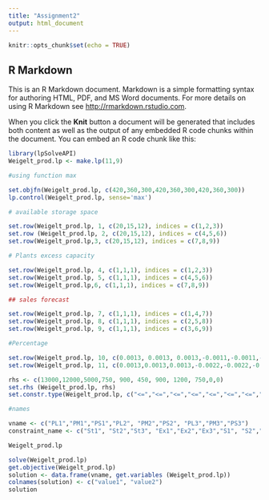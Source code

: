 ```yaml
---
title: "Assignment2"
output: html_document
---
```


```r
knitr::opts_chunk$set(echo = TRUE)
```

## R Markdown

This is an R Markdown document. Markdown is a simple formatting syntax for authoring HTML, PDF, and MS Word documents. For more details on using R Markdown see <http://rmarkdown.rstudio.com>.

When you click the **Knit** button a document will be generated that includes both content as well as the output of any embedded R code chunks within the document. You can embed an R code chunk like this:

```r
library(lpSolveAPI)
Weigelt_prod.lp <- make.lp(11,9)

#using function max

set.objfn(Weigelt_prod.lp, c(420,360,300,420,360,300,420,360,300))
lp.control(Weigelt_prod.lp, sense='max')

# available storage space

set.row(Weigelt_prod.lp, 1, c(20,15,12), indices = c(1,2,3))
set.row (Weigelt_prod.lp, 2, c(20,15,12), indices = c(4,5,6))
set.row(Weigelt_prod.lp,3, c(20,15,12), indices = c(7,8,9))

# Plants excess capacity

set.row(Weigelt_prod.lp, 4, c(1,1,1), indices = c(1,2,3))
set.row(Weigelt_prod.lp, 5, c(1,1,1), indices = c(4,5,6))
set.row(Weigelt_prod.lp,6, c(1,1,1), indices = c(7,8,9))

## sales forecast

set.row(Weigelt_prod.lp, 7, c(1,1,1), indices = c(1,4,7))
set.row(Weigelt_prod.lp, 8, c(1,1,1), indices = c(2,5,8))
set.row(Weigelt_prod.lp, 9, c(1,1,1), indices = c(3,6,9))

#Percentage

set.row(Weigelt_prod.lp, 10, c(0.0013, 0.0013, 0.0013,-0.0011,-0.0011,-0.0011), indices = c(1,2,3,4,5,6))
set.row(Weigelt_prod.lp, 11, c(0.0013,0.0013,0.0013,-0.0022,-0.0022,-0.0022), indices = c(1,2,3,7,8,9))

rhs <- c(13000,12000,5000,750, 900, 450, 900, 1200, 750,0,0)
set.rhs (Weigelt_prod.lp, rhs)
set.constr.type(Weigelt_prod.lp, c("<=","<=","<=","<=","<=","<=","<=","<=","<=","=","="))

#names

vname <- c("PL1","PM1","PS1","PL2", "PM2","PS2", "PL3","PM3","PS3")
constraint_name <- c("St1", "St2","St3", "Ex1","Ex2","Ex3","S1", "S2","S3", "PercentageA", "PercentageB")

Weigelt_prod.lp

solve(Weigelt_prod.lp)
get.objective(Weigelt_prod.lp)
solution <- data.frame(vname, get.variables (Weigelt_prod.lp))
colnames(solution) <- c("value1", "value2")
solution
```


